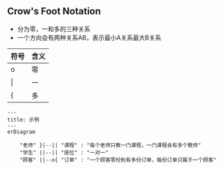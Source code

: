 ## Crow's Foot Notation


* 分为零，一和多的三种关系
* 一个方向会有两种关系AB，表示最小A关系最大B关系

| 符号  | 含义  |
|---|---|
| o   | 零  |
| \| | 一  |
| \{  | 多  |

``` mermaid
---
title: 示例
---
erDiagram

    "老师" }|--|| "课程" : "每个老师只教一门课程，一门课程会有多个教师"
    "学生" ||--|| "座位" : "一对一"
    "顾客" ||--o{ "订单" : "一个顾客零份到有多份订单，每份订单只属于一个顾客"

```
